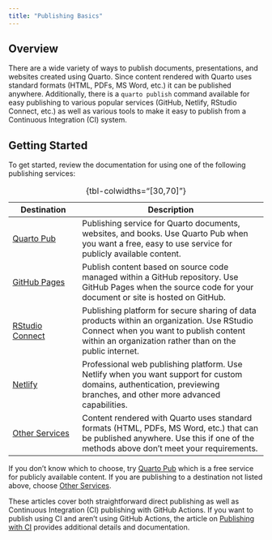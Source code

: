 ```yaml
---
title: "Publishing Basics"
---
```


## Overview

There are a wide variety of ways to publish documents, presentations, and websites created using Quarto. Since content rendered with Quarto uses standard formats (HTML, PDFs, MS Word, etc.) it can be published anywhere. Additionally, there is a `quarto publish` command available for easy publishing to various popular services (GitHub, Netlify, RStudio Connect, etc.) as well as various tools to make it easy to publish from a Continuous Integration (CI) system.

## Getting Started

To get started, review the documentation for using one of the following publishing services:

| Destination                            | Description                                                                                                                                                                                     |
|--------------------|----------------------------------------------------|
| [Quarto Pub](quarto-pub)               | Publishing service for Quarto documents, websites, and books. Use Quarto Pub when you want a free, easy to use service for publicly available content.                                          |
| [GitHub Pages](github-pages.qmd)       | Publish content based on source code managed within a GitHub repository. Use GitHub Pages when the source code for your document or site is hosted on GitHub.                                   |
| [RStudio Connect](rstudio-connect.qmd) | Publishing platform for secure sharing of data products within an organization. Use RStudio Connect when you want to publish content within an organization rather than on the public internet. |
| [Netlify](netlify.qmd)                 | Professional web publishing platform. Use Netlify when you want support for custom domains, authentication, previewing branches, and other more advanced capabilities.                          |
| [Other Services](other.qmd)            | Content rendered with Quarto uses standard formats (HTML, PDFs, MS Word, etc.) that can be published anywhere. Use this if one of the methods above don't meet your requirements.               |

: {tbl-colwidths="\[30,70\]"}

If you don't know which to choose, try [Quarto Pub](quarto-pub.qmd) which is a free service for publicly available content. If you are publishing to a destination not listed above, choose [Other Services](other.qmd).

These articles cover both straightforward direct publishing as well as Continuous Integration (CI) publishing with GitHub Actions. If you want to publish using CI and aren’t using GitHub Actions, the article on [Publishing with CI](ci.qmd) provides additional details and documentation.
